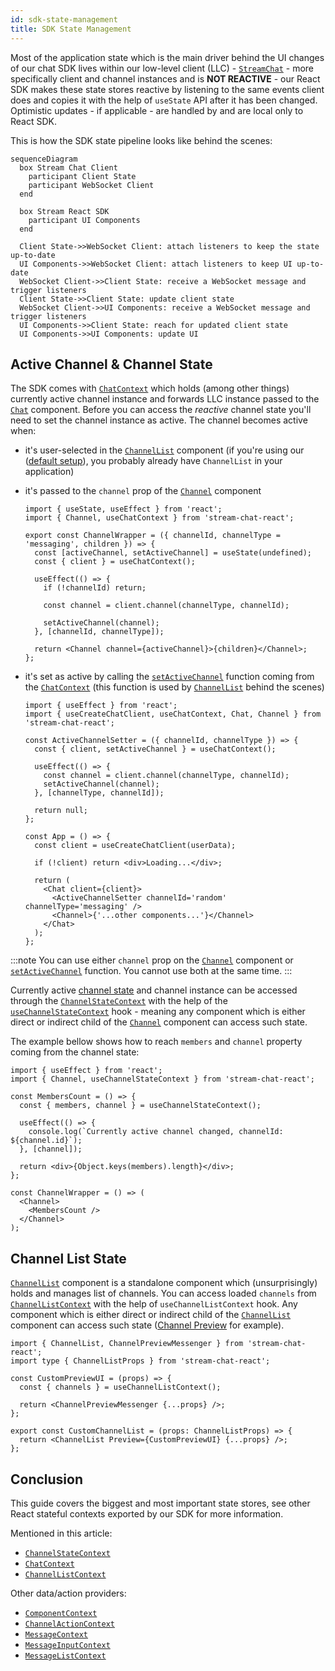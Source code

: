 ```yaml
---
id: sdk-state-management
title: SDK State Management
---
```


Most of the application state which is the main driver behind the UI changes of our chat SDK lives within our low-level client (LLC) - [`StreamChat`](https://github.com/GetStream/stream-chat-js) - more specifically client and channel instances and is **NOT REACTIVE** - our React SDK makes these state stores reactive by listening to the same events client does and copies it with the help of `useState` API after it has been changed. Optimistic updates - if applicable - are handled by and are local only to React SDK.

This is how the SDK state pipeline looks like behind the scenes:

```mermaid
sequenceDiagram
  box Stream Chat Client
    participant Client State
    participant WebSocket Client
  end

  box Stream React SDK
    participant UI Components
  end

  Client State->>WebSocket Client: attach listeners to keep the state up-to-date
  UI Components->>WebSocket Client: attach listeners to keep UI up-to-date
  WebSocket Client->>Client State: receive a WebSocket message and trigger listeners
  Client State->>Client State: update client state
  WebSocket Client->>UI Components: receive a WebSocket message and trigger listeners
  UI Components->>Client State: reach for updated client state
  UI Components->>UI Components: update UI
```

## Active Channel & Channel State

The SDK comes with [`ChatContext`](../components/contexts/chat-context.mdx) which holds (among other things) currently active channel instance and forwards LLC instance passed to the [`Chat`](../components/core-components/chat.mdx) component.
Before you can access the _reactive_ channel state you'll need to set the channel instance as active. The channel becomes active when:

- it's user-selected in the [`ChannelList`](../components/core-components/channel-list.mdx) component (if you're using our ([default setup](../basics/getting-started.mdx#your-first-app-with-stream-chat-react)), you probably already have `ChannelList` in your application)
- it's passed to the `channel` prop of the [`Channel`](../components/core-components/channel.mdx) component

  ```tsx
  import { useState, useEffect } from 'react';
  import { Channel, useChatContext } from 'stream-chat-react';

  export const ChannelWrapper = ({ channelId, channelType = 'messaging', children }) => {
    const [activeChannel, setActiveChannel] = useState(undefined);
    const { client } = useChatContext();

    useEffect(() => {
      if (!channelId) return;

      const channel = client.channel(channelType, channelId);

      setActiveChannel(channel);
    }, [channelId, channelType]);

    return <Channel channel={activeChannel}>{children}</Channel>;
  };
  ```

- it's set as active by calling the [`setActiveChannel`](../components/contexts/chat-context.mdx#setactivechannel) function coming from the [`ChatContext`](../components/contexts/chat-context.mdx) (this function is used by [`ChannelList`](../components/core-components/channel-list.mdx) behind the scenes)

  ```tsx
  import { useEffect } from 'react';
  import { useCreateChatClient, useChatContext, Chat, Channel } from 'stream-chat-react';

  const ActiveChannelSetter = ({ channelId, channelType }) => {
    const { client, setActiveChannel } = useChatContext();

    useEffect(() => {
      const channel = client.channel(channelType, channelId);
      setActiveChannel(channel);
    }, [channelType, channelId]);

    return null;
  };

  const App = () => {
    const client = useCreateChatClient(userData);

    if (!client) return <div>Loading...</div>;

    return (
      <Chat client={client}>
        <ActiveChannelSetter channelId='random' channelType='messaging' />
        <Channel>{'...other components...'}</Channel>
      </Chat>
    );
  };
  ```

:::note
You can use either `channel` prop on the [`Channel`](../components/core-components/channel.mdx) component or [`setActiveChannel`](../components/contexts/chat-context.mdx#setactivechannel) function. You cannot use both at the same time.
:::

Currently active [channel state](https://github.com/GetStream/stream-chat-react/blob/master/src/context/ChannelStateContext.tsx#L36-L56) and channel instance can be accessed through the [`ChannelStateContext`](../components/contexts/channel-state-context.mdx) with the help of the [`useChannelStateContext`](../components/contexts/channel-state-context.mdx#basic-usage) hook - meaning any component which is either direct or indirect child of the [`Channel`](../components/core-components/channel.mdx) component can access such state.

The example bellow shows how to reach `members` and `channel` property coming from the channel state:

```tsx
import { useEffect } from 'react';
import { Channel, useChannelStateContext } from 'stream-chat-react';

const MembersCount = () => {
  const { members, channel } = useChannelStateContext();

  useEffect(() => {
    console.log(`Currently active channel changed, channelId: ${channel.id}`);
  }, [channel]);

  return <div>{Object.keys(members).length}</div>;
};

const ChannelWrapper = () => (
  <Channel>
    <MembersCount />
  </Channel>
);
```

## Channel List State

[`ChannelList`](../components/core-components/channel-list.mdx) component is a standalone component which (unsurprisingly) holds and manages list of channels. You can access loaded `channels` from [`ChannelListContext`](../components/contexts/channel-list-context.mdx) with the help of `useChannelListContext` hook. Any component which is either direct or indirect child of the [`ChannelList`](../components/core-components/channel-list.mdx) component can access such state ([Channel Preview](../components/utility-components/channel-preview-ui.mdx) for example).

```tsx
import { ChannelList, ChannelPreviewMessenger } from 'stream-chat-react';
import type { ChannelListProps } from 'stream-chat-react';

const CustomPreviewUI = (props) => {
  const { channels } = useChannelListContext();

  return <ChannelPreviewMessenger {...props} />;
};

export const CustomChannelList = (props: ChannelListProps) => {
  return <ChannelList Preview={CustomPreviewUI} {...props} />;
};
```

## Conclusion

This guide covers the biggest and most important state stores, see other React stateful contexts exported by our SDK for more information.

Mentioned in this article:

- [`ChannelStateContext`](../components/contexts/channel-state-context.mdx)
- [`ChatContext`](../components/contexts/chat-context.mdx)
- [`ChannelListContext`](../components/contexts/channel-list-context.mdx)

Other data/action providers:

- [`ComponentContext`](../components/contexts/component-context.mdx)
- [`ChannelActionContext`](../components/contexts/channel-action-context.mdx)
- [`MessageContext`](../components/contexts/message-context.mdx)
- [`MessageInputContext`](../components/contexts/message-input-context.mdx)
- [`MessageListContext`](../components/contexts/message-list-context.mdx)
